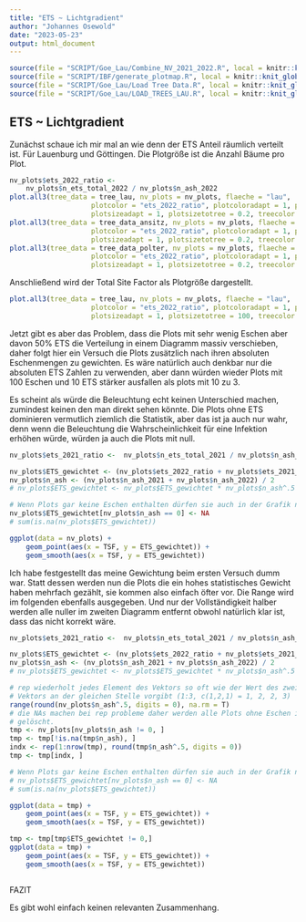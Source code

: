 ```yaml
---
title: "ETS ~ Lichtgradient"
author: "Johannes Osewold"
date: "2023-05-23"
output: html_document
---
```


```r
source(file = "SCRIPT/Goe_Lau/Combine_NV_2021_2022.R", local = knitr::knit_global())
source(file = "SCRIPT/IBF/generate_plotmap.R", local = knitr::knit_global())
source(file = "SCRIPT/Goe_Lau/Load Tree Data.R", local = knitr::knit_global())
source(file = "SCRIPT/Goe_Lau/LOAD_TREES_LAU.R", local = knitr::knit_global())

```

## ETS ~ Lichtgradient

Zunächst schaue ich mir mal an wie denn der ETS Anteil räumlich verteilt ist. Für Lauenburg und Göttingen. Die Plotgröße ist die Anzahl Bäume pro Plot.

```r
nv_plots$ets_2022_ratio <- 
	nv_plots$n_ets_total_2022 / nv_plots$n_ash_2022
plot.all3(tree_data = tree_lau, nv_plots = nv_plots, flaeche = "lau", 
					plotcolor = "ets_2022_ratio", plotcoloradapt = 1, plotsize = "n_trees_2022", 
					plotsizeadapt = 1, plotsizetotree = 0.2, treecolor = NA)
plot.all3(tree_data = tree_data_ansitz, nv_plots = nv_plots, flaeche = "goe_ans", 
					plotcolor = "ets_2022_ratio", plotcoloradapt = 1, plotsize = "n_trees_2022", 
					plotsizeadapt = 1, plotsizetotree = 0.2, treecolor = NA)
plot.all3(tree_data = tree_data_polter, nv_plots = nv_plots, flaeche = "goe_pol", 
					plotcolor = "ets_2022_ratio", plotcoloradapt = 1, plotsize = "n_trees_2022", 
					plotsizeadapt = 1, plotsizetotree = 0.2, treecolor = NA)

```

Anschließend wird der Total Site Factor als Plotgröße dargestellt.

```r
plot.all3(tree_data = tree_lau, nv_plots = nv_plots, flaeche = "lau", 
					plotcolor = "ets_2022_ratio", plotcoloradapt = 1, plotsize = "TSF", 
					plotsizeadapt = 1, plotsizetotree = 100, treecolor = NA)

```

Jetzt gibt es aber das Problem, dass die Plots mit sehr wenig Eschen aber davon 
50% ETS die Verteilung in einem Diagramm massiv verschieben, daher folgt hier ein Versuch 
die Plots zusätzlich nach ihren absoluten Eschenmengen zu gewichten. Es wäre natürlich 
auch denkbar nur die absoluten ETS Zahlen zu verwenden, aber dann würden wieder 
Plots mit 100 Eschen und 10 ETS stärker ausfallen als plots mit 10 zu 3. 

Es scheint als würde die Beleuchtung echt keinen Unterschied machen, zumindest keinen den  man direkt sehen könnte. Die Plots ohne ETS dominieren vermutlich ziemlich die Statistik, aber das ist ja auch nur wahr, denn wenn die Beleuchtung die Wahrscheinlichkeit für eine Infektion erhöhen würde, würden ja auch die Plots mit null.

```r
nv_plots$ets_2021_ratio <- 	nv_plots$n_ets_total_2021 / nv_plots$n_ash_2021

nv_plots$ETS_gewichtet <- (nv_plots$ets_2022_ratio + nv_plots$ets_2021_ratio) / 2
nv_plots$n_ash <- (nv_plots$n_ash_2021 + nv_plots$n_ash_2022) / 2
# nv_plots$ETS_gewichtet <- nv_plots$ETS_gewichtet * nv_plots$n_ash^.5

# Wenn Plots gar keine Eschen enthalten dürfen sie auch in der Grafik nicht vorkommen.
nv_plots$ETS_gewichtet[nv_plots$n_ash == 0] <- NA 
# sum(is.na(nv_plots$ETS_gewichtet))

ggplot(data = nv_plots) +
	geom_point(aes(x = TSF, y = ETS_gewichtet)) +
	geom_smooth(aes(x = TSF, y = ETS_gewichtet))


```

Ich habe festgestellt das meine Gewichtung beim ersten Versuch dumm war. Statt dessen werden nun die Plots die ein hohes statistisches Gewicht haben mehrfach  gezählt, sie kommen also einfach öfter vor. Die Range wird im folgenden ebenfalls  ausgegeben. Und nur der Vollständigkeit halber werden alle nuller im zweiten  Diagramm entfernt obwohl natürlich klar ist, dass das nicht korrekt wäre.

```r
nv_plots$ets_2021_ratio <- 	nv_plots$n_ets_total_2021 / nv_plots$n_ash_2021

nv_plots$ETS_gewichtet <- (nv_plots$ets_2022_ratio + nv_plots$ets_2021_ratio) / 2
nv_plots$n_ash <- (nv_plots$n_ash_2021 + nv_plots$n_ash_2022) / 2
# nv_plots$ETS_gewichtet <- nv_plots$ETS_gewichtet * nv_plots$n_ash^.5

# rep wiederholt jedes Element des Vektors so oft wie der Wert des zweiten 
# Vektors an der gleichen Stelle vorgibt (1:3, c(1,2,1) = 1, 2, 2, 3)
range(round(nv_plots$n_ash^.5, digits = 0), na.rm = T)
# die NAs machen bei rep probleme daher werden alle Plots ohne Eschen im tmp
# gelöscht.
tmp <- nv_plots[nv_plots$n_ash != 0, ] 
tmp <- tmp[!is.na(tmp$n_ash), ] 
indx <- rep(1:nrow(tmp), round(tmp$n_ash^.5, digits = 0))
tmp <- tmp[indx, ]

# Wenn Plots gar keine Eschen enthalten dürfen sie auch in der Grafik nicht vorkommen.
# nv_plots$ETS_gewichtet[nv_plots$n_ash == 0] <- NA 
# sum(is.na(nv_plots$ETS_gewichtet))

ggplot(data = tmp) +
	geom_point(aes(x = TSF, y = ETS_gewichtet)) +
	geom_smooth(aes(x = TSF, y = ETS_gewichtet))

tmp <- tmp[tmp$ETS_gewichtet != 0,]
ggplot(data = tmp) +
	geom_point(aes(x = TSF, y = ETS_gewichtet)) +
	geom_smooth(aes(x = TSF, y = ETS_gewichtet))



```

FAZIT 

Es gibt wohl einfach keinen relevanten Zusammenhang.